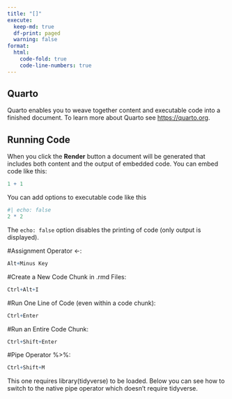 ```yaml
---
title: "[]"
execute:
  keep-md: true
  df-print: paged
  warning: false
format:
  html:
    code-fold: true
    code-line-numbers: true
---
```


## Quarto

Quarto enables you to weave together content and executable code into a finished document. To learn more about Quarto see <https://quarto.org>.

## Running Code

When you click the **Render** button a document will be generated that includes both content and the output of embedded code. You can embed code like this:

```r
1 + 1
```

You can add options to executable code like this

```r
#| echo: false
2 * 2
```

The `echo: false` option disables the printing of code (only output is displayed).

#Assignment Operator <-:
```r
Alt+Minus Key
```


#Create a New Code Chunk in .rmd Files:
```r
Ctrl+Alt+I
```



#Run One Line of Code (even within a code chunk):
```r
Ctrl+Enter
```


#Run an Entire Code Chunk:
```r
Ctrl+Shift+Enter
```


#Pipe Operator %>%:
```r
Ctrl+Shift+M
```
This one requires library(tidyverse) to be loaded. Below you can see how to switch to the native pipe operator which doesn’t require tidyverse.
